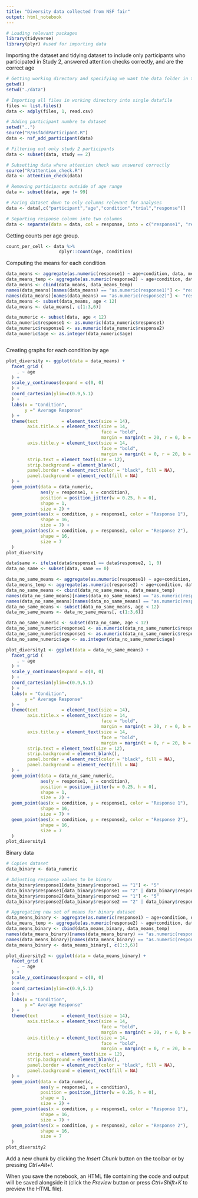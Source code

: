 ---
title: "Diversity data collected from NSF fair"
output: html_notebook
---

```{r}
# Loading relevant packages
library(tidyverse)
library(plyr) #used for importing data
```

Importing the dataset and tidying dataset to include only participants who participated in Study 2, answered attention checks correctly, and are the correct age

```{r}
# Getting working directory and specifying we want the data folder in that directory
getwd()
setwd("./data")

# Importing all files in working directory into single datafile
files <- list.files()
data <- adply(files, 1, read.csv)

# Adding participant numbre to dataset
setwd("..")
source("R/nsfAddParticipant.R")
data <- nsf_add_participant(data)

# Filtering out only study 2 participants
data <- subset(data, study == 2)

# Subsetting data where attention check was answered correctly
source("R/attention_check.R")
data <- attention_check(data)

# Removing participants outside of age range
data <- subset(data, age != 99)

# Paring dataset down to only columns relevant for analyses
data <- data[,c("participant","age","condition","trial","response")]

# Separting response column into two columns 
data <- separate(data = data, col = response, into = c("response1", "response2"), sep = "\\;")
```

Getting counts per age group. 

```{r}
count_per_cell <- data %>% 
                    dplyr::count(age, condition)
```

Computing the means for each condition 

```{r}
data_means <- aggregate(as.numeric(response1) ~ age+condition, data, mean)
data_means_temp <- aggregate(as.numeric(response2) ~ age+condition, data, mean)
data_means <- cbind(data_means, data_means_temp)
names(data_means)[names(data_means) == "as.numeric(response1)"] <- "response1"
names(data_means)[names(data_means) == "as.numeric(response2)"] <- "response2"
data_means <- subset(data_means, age < 12)
data_means <- data_means[, c(1:3,6)]

data_numeric <- subset(data, age < 12)
data_numeric$response1 <- as.numeric(data_numeric$response1)
data_numeric$response1 <- as.numeric(data_numeric$response2)
data_numeric$age <- as.integer(data_numeric$age)
```


```{r}

```

Creating graphs for each condition by age
```{r}

plot_diversity <- ggplot(data = data_means) + 
  facet_grid (
    . ~ age
  ) +
  scale_y_continuous(expand = c(0, 0)
  ) +
  coord_cartesian(ylim=c(0.9,5.1)
  ) + 
  labs(x = "Condition",
       y =" Average Response"
  ) +
  theme(text         = element_text(size = 14),
        axis.title.x = element_text(size = 14, 
                                    face = "bold",
                                    margin = margin(t = 20, r = 0, b = 0, l = 0)),
        axis.title.y = element_text(size = 14, 
                                    face = "bold",
                                    margin = margin(t = 0, r = 20, b = 0, l = 0)),
        strip.text = element_text(size = 12),
        strip.background = element_blank(),
        panel.border = element_rect(color = "black", fill = NA),
        panel.background = element_rect(fill = NA)
  ) +
  geom_point(data = data_numeric, 
             aes(y = response1, x = condition),
             position = position_jitter(w = 0.25, h = 0),
             shape = 1,
             size = 2) +
  geom_point(aes(x = condition, y = response1, color = "Response 1"),
             shape = 16,
             size = 7) +
  geom_point(aes(x = condition, y = response2, color = "Response 2"),
             shape = 16,
             size = 7
  ) 
plot_diversity

```


```{r}
data$same <- ifelse(data$response1 == data$response2, 1, 0)
data_no_same <- subset(data, same == 0)

data_no_same_means <- aggregate(as.numeric(response1) ~ age+condition, data_no_same, mean)
data_means_temp <- aggregate(as.numeric(response2) ~ age+condition, data_no_same, mean)
data_no_same_means <- cbind(data_no_same_means, data_means_temp)
names(data_no_same_means)[names(data_no_same_means) == "as.numeric(response1)"] <- "response1"
names(data_no_same_means)[names(data_no_same_means) == "as.numeric(response2)"] <- "response2"
data_no_same_means <- subset(data_no_same_means, age < 12)
data_no_same_means <- data_no_same_means[, c(1:3,6)]

data_no_same_numeric <- subset(data_no_same, age < 12)
data_no_same_numeric$response1 <- as.numeric(data_no_same_numeric$response1)
data_no_same_numeric$response1 <- as.numeric(data_no_same_numeric$response2)
data_no_same_numeric$age <- as.integer(data_no_same_numeric$age)
```


```{r}

plot_diversity1 <- ggplot(data = data_no_same_means) + 
  facet_grid (
    . ~ age
  ) +
  scale_y_continuous(expand = c(0, 0)
  ) +
  coord_cartesian(ylim=c(0.9,5.1)
  ) + 
  labs(x = "Condition",
       y =" Average Response"
  ) +
  theme(text         = element_text(size = 14),
        axis.title.x = element_text(size = 14, 
                                    face = "bold",
                                    margin = margin(t = 20, r = 0, b = 0, l = 0)),
        axis.title.y = element_text(size = 14, 
                                    face = "bold",
                                    margin = margin(t = 0, r = 20, b = 0, l = 0)),
        strip.text = element_text(size = 12),
        strip.background = element_blank(),
        panel.border = element_rect(color = "black", fill = NA),
        panel.background = element_rect(fill = NA)
  ) +
  geom_point(data = data_no_same_numeric, 
             aes(y = response1, x = condition),
             position = position_jitter(w = 0.25, h = 0),
             shape = 1,
             size = 2) +
  geom_point(aes(x = condition, y = response1, color = "Response 1"),
             shape = 16,
             size = 7) +
  geom_point(aes(x = condition, y = response2, color = "Response 2"),
             shape = 16,
             size = 7
  ) 
plot_diversity1
```

Binary data 
```{r}
# Copies dataset
data_binary <- data_numeric

# Adjusting response values to be binary
data_binary$response1[data_binary$response1 == "1"] <- "5"
data_binary$response1[data_binary$response1 == "2" | data_binary$response1 == "4" ] <- "3"
data_binary$response2[data_binary$response2 == "1"] <- "5"
data_binary$response2[data_binary$response2 == "2" | data_binary$response2 == "4" ] <- "3"

# Aggregating new set of means for binary dataset
data_means_binary <- aggregate(as.numeric(response1) ~ age+condition, data_binary, mean)
data_means_temp <- aggregate(as.numeric(response2) ~ age+condition, data_binary, mean)
data_means_binary <- cbind(data_means_binary, data_means_temp)
names(data_means_binary)[names(data_means_binary) == "as.numeric(response1)"] <- "response1"
names(data_means_binary)[names(data_means_binary) == "as.numeric(response2)"] <- "response2"
data_means_binary <- data_means_binary[, c(1:3,6)]
```


```{r}
plot_diversity2 <- ggplot(data = data_means_binary) + 
  facet_grid (
    . ~ age
  ) +
  scale_y_continuous(expand = c(0, 0)
  ) +
  coord_cartesian(ylim=c(0.9,5.1)
  ) + 
  labs(x = "Condition",
       y =" Average Response"
  ) +
  theme(text         = element_text(size = 14),
        axis.title.x = element_text(size = 14, 
                                    face = "bold",
                                    margin = margin(t = 20, r = 0, b = 0, l = 0)),
        axis.title.y = element_text(size = 14, 
                                    face = "bold",
                                    margin = margin(t = 0, r = 20, b = 0, l = 0)),
        strip.text = element_text(size = 12),
        strip.background = element_blank(),
        panel.border = element_rect(color = "black", fill = NA),
        panel.background = element_rect(fill = NA)
  ) +
  geom_point(data = data_numeric, 
             aes(y = response1, x = condition),
             position = position_jitter(w = 0.25, h = 0),
             shape = 1,
             size = 2) +
  geom_point(aes(x = condition, y = response1, color = "Response 1"),
             shape = 16,
             size = 7) +
  geom_point(aes(x = condition, y = response2, color = "Response 2"),
             shape = 16,
             size = 7
  ) 
plot_diversity2
```


Add a new chunk by clicking the *Insert Chunk* button on the toolbar or by pressing *Ctrl+Alt+I*.

When you save the notebook, an HTML file containing the code and output will be saved alongside it (click the *Preview* button or press *Ctrl+Shift+K* to preview the HTML file).
